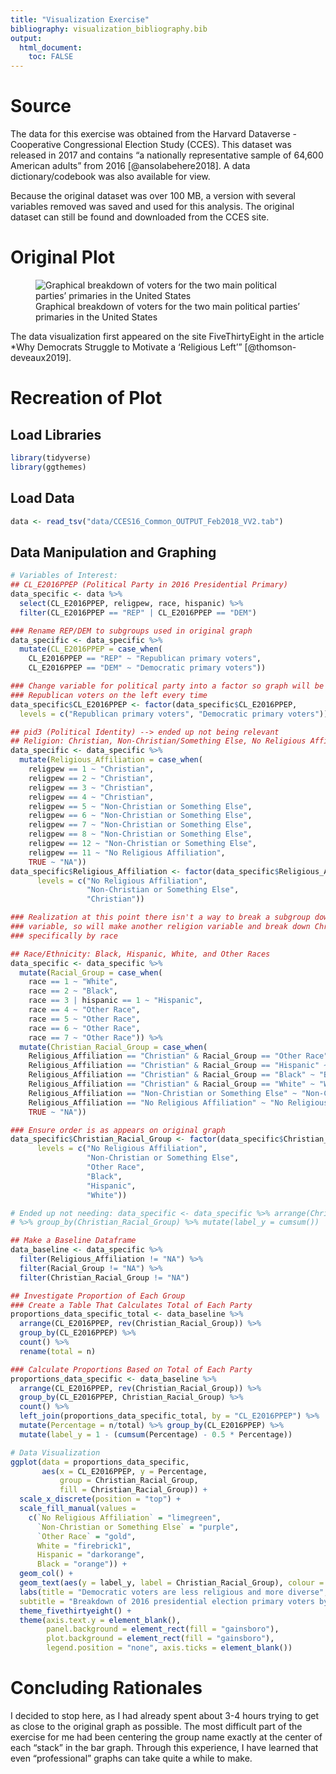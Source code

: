 ```yaml
---
title: "Visualization Exercise"
bibliography: visualization_bibliography.bib
output:
  html_document:
    toc: FALSE
---
```


# Source

The data for this exercise was obtained from the Harvard Dataverse - Cooperative Congressional Election Study (CCES). This dataset was released in 2017 and contains "a nationally representative sample of 64,600 American adults" from 2016 [@ansolabehere2018]. A data dictionary/codebook was also available for view.

Because the original dataset was over 100 MB, a version with several variables removed was saved and used for this analysis. The original dataset can still be found and downloaded from the CCES site.

# Original Plot

![Graphical breakdown of voters for the two main political parties' primaries in the United States](data/original_visualization.png)

The data visualization first appeared on the site FiveThirtyEight in the article \*Why Democrats Struggle to Motivate a 'Religious Left'" [@thomson-deveaux2019].

# Recreation of Plot

## Load Libraries

```r
library(tidyverse)
library(ggthemes)
```

## Load Data

```r
data <- read_tsv("data/CCES16_Common_OUTPUT_Feb2018_VV2.tab")
```

## Data Manipulation and Graphing

```r
# Variables of Interest: 
## CL_E2016PPEP (Political Party in 2016 Presidential Primary)
data_specific <- data %>%
  select(CL_E2016PPEP, religpew, race, hispanic) %>%
  filter(CL_E2016PPEP == "REP" | CL_E2016PPEP == "DEM")

### Rename REP/DEM to subgroups used in original graph
data_specific <- data_specific %>%
  mutate(CL_E2016PPEP = case_when(
    CL_E2016PPEP == "REP" ~ "Republican primary voters",
    CL_E2016PPEP == "DEM" ~ "Democratic primary voters"))

### Change variable for political party into a factor so graph will be generated with 
### Republican voters on the left every time
data_specific$CL_E2016PPEP <- factor(data_specific$CL_E2016PPEP, 
  levels = c("Republican primary voters", "Democratic primary voters"))

## pid3 (Political Identity) --> ended up not being relevant
## Religion: Christian, Non-Christian/Something Else, No Religious Affiliation
data_specific <- data_specific %>%
  mutate(Religious_Affiliation = case_when(
    religpew == 1 ~ "Christian",
    religpew == 2 ~ "Christian",
    religpew == 3 ~ "Christian",
    religpew == 4 ~ "Christian",
    religpew == 5 ~ "Non-Christian or Something Else",
    religpew == 6 ~ "Non-Christian or Something Else",
    religpew == 7 ~ "Non-Christian or Something Else",
    religpew == 8 ~ "Non-Christian or Something Else",
    religpew == 12 ~ "Non-Christian or Something Else",
    religpew == 11 ~ "No Religious Affiliation",
    TRUE ~ "NA"))
data_specific$Religious_Affiliation <- factor(data_specific$Religious_Affiliation, 
      levels = c("No Religious Affiliation",
                 "Non-Christian or Something Else",
                 "Christian"))

### Realization at this point there isn't a way to break a subgroup down by another 
### variable, so will make another religion variable and break down Christianity 
### specifically by race

## Race/Ethnicity: Black, Hispanic, White, and Other Races
data_specific <- data_specific %>%
  mutate(Racial_Group = case_when(
    race == 1 ~ "White",
    race == 2 ~ "Black",
    race == 3 | hispanic == 1 ~ "Hispanic",
    race == 4 ~ "Other Race",
    race == 5 ~ "Other Race",
    race == 6 ~ "Other Race",
    race == 7 ~ "Other Race")) %>%
  mutate(Christian_Racial_Group = case_when(
    Religious_Affiliation == "Christian" & Racial_Group == "Other Race" ~ "Other Race",
    Religious_Affiliation == "Christian" & Racial_Group == "Hispanic" ~ "Hispanic",
    Religious_Affiliation == "Christian" & Racial_Group == "Black" ~ "Black",
    Religious_Affiliation == "Christian" & Racial_Group == "White" ~ "White",
    Religious_Affiliation == "Non-Christian or Something Else" ~ "Non-Christian or Something Else",
    Religious_Affiliation == "No Religious Affiliation" ~ "No Religious Affiliation",
    TRUE ~ "NA"))

### Ensure order is as appears on original graph
data_specific$Christian_Racial_Group <- factor(data_specific$Christian_Racial_Group, 
      levels = c("No Religious Affiliation",
                 "Non-Christian or Something Else",
                 "Other Race", 
                 "Black", 
                 "Hispanic", 
                 "White"))

# Ended up not needing: data_specific <- data_specific %>% arrange(Christian_Racial_Group)
# %>% group_by(Christian_Racial_Group) %>% mutate(label_y = cumsum())

## Make a Baseline Dataframe
data_baseline <- data_specific %>%
  filter(Religious_Affiliation != "NA") %>% 
  filter(Racial_Group != "NA") %>% 
  filter(Christian_Racial_Group != "NA")

## Investigate Proportion of Each Group
### Create a Table That Calculates Total of Each Party
proportions_data_specific_total <- data_baseline %>%
  arrange(CL_E2016PPEP, rev(Christian_Racial_Group)) %>% 
  group_by(CL_E2016PPEP) %>% 
  count() %>% 
  rename(total = n)

### Calculate Proportions Based on Total of Each Party
proportions_data_specific <- data_baseline %>%
  arrange(CL_E2016PPEP, rev(Christian_Racial_Group)) %>% 
  group_by(CL_E2016PPEP, Christian_Racial_Group) %>% 
  count() %>% 
  left_join(proportions_data_specific_total, by = "CL_E2016PPEP") %>% 
  mutate(Percentage = n/total) %>% group_by(CL_E2016PPEP) %>% 
  mutate(label_y = 1 - (cumsum(Percentage) - 0.5 * Percentage))

# Data Visualization
ggplot(data = proportions_data_specific, 
       aes(x = CL_E2016PPEP, y = Percentage, 
           group = Christian_Racial_Group, 
           fill = Christian_Racial_Group)) + 
  scale_x_discrete(position = "top") + 
  scale_fill_manual(values = 
    c(`No Religious Affiliation` = "limegreen",
      `Non-Christian or Something Else` = "purple",
      `Other Race` = "gold", 
      White = "firebrick1", 
      Hispanic = "darkorange", 
      Black = "orange")) + 
  geom_col() + 
  geom_text(aes(y = label_y, label = Christian_Racial_Group), colour = "white") + 
  labs(title = "Democratic voters are less religious and more diverse", 
  subtitle = "Breakdown of 2016 presidential election primary voters by religious affiliation and party (and, among Christians, race)") + 
  theme_fivethirtyeight() + 
  theme(axis.text.y = element_blank(), 
        panel.background = element_rect(fill = "gainsboro"), 
        plot.background = element_rect(fill = "gainsboro"), 
        legend.position = "none", axis.ticks = element_blank())
```

# Concluding Rationales

I decided to stop here, as I had already spent about 3-4 hours trying to get as close to the original graph as possible. The most difficult part of the exercise for me had been centering the group name exactly at the center of each "stack" in the bar graph. Through this experience, I have learned that even "professional" graphs can take quite a while to make.
